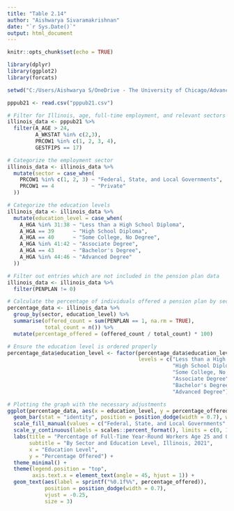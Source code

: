 ```yaml
---
title: "Table 2.14"
author: "Aishwarya Sivaramakrishnan"
date: "`r Sys.Date()`"
output: html_document
---
```


```r
knitr::opts_chunk$set(echo = TRUE)
```

```r
library(dplyr)
library(ggplot2)
library(forcats)
```

```r
setwd("C:/Users/Aishwarya S/OneDrive - The University of Chicago/Advance Illinois/GraphsToReplicate/ACS_Data/Table2.14") 
```

```r
pppub21 <- read.csv("pppub21.csv")
```

```r
# Filter for Illinois, age, full-time employment, and relevant sectors
illinois_data <- pppub21 %>%
  filter(A_AGE > 24,
         A_WKSTAT %in% c(2,3),
         PRCOW1 %in% c(1, 2, 3, 4),
         GESTFIPS == 17)
```


```r
# Categorize the employment sector
illinois_data <- illinois_data %>%
  mutate(sector = case_when(
    PRCOW1 %in% c(1, 2, 3) ~ "Federal, State, and Local Governments",
    PRCOW1 == 4            ~ "Private"
  ))
```

```r
# Categorize the education levels
illinois_data <- illinois_data %>%
  mutate(education_level = case_when(
    A_HGA %in% 31:38 ~ "Less than a High School Diploma",
    A_HGA == 39      ~ "High School Diploma",
    A_HGA == 40      ~ "Some College, No Degree",
    A_HGA %in% 41:42 ~ "Associate Degree",
    A_HGA == 43      ~ "Bachelor's Degree",
    A_HGA %in% 44:46 ~ "Advanced Degree"
  ))
```

```r
# Filter out entries which are not included in the pension plan data
illinois_data <- illinois_data %>%
  filter(PENPLAN != 0)
```

```r
# Calculate the percentage of individuals offered a pension plan by sector and education level
percentage_data <- illinois_data %>%
  group_by(sector, education_level) %>%
  summarise(offered_count = sum(PENPLAN == 1, na.rm = TRUE),
            total_count = n()) %>%
  mutate(percentage_offered = (offered_count / total_count) * 100)
```

```r
# Ensure the education level is ordered properly
percentage_data$education_level <- factor(percentage_data$education_level,
                                          levels = c("Less than a High School Diploma",
                                                     "High School Diploma",
                                                     "Some College, No Degree",
                                                     "Associate Degree",
                                                     "Bachelor's Degree",
                                                     "Advanced Degree"))
```

```r
# Plotting the graph with the necessary adjustments
ggplot(percentage_data, aes(x = education_level, y = percentage_offered, fill = sector)) +
  geom_bar(stat = "identity", position = position_dodge(width = 0.7), width = 0.6) +
  scale_fill_manual(values = c("Federal, State, and Local Governments" = "blue", "Private" = "red")) +
  scale_y_continuous(labels = scales::percent_format(), limits = c(0, 100)) + # Set limits to 0-100%
  labs(title = "Percentage of Full-Time Year-Round Workers Age 25 and Older Offered Employer Retirement Plan",
       subtitle = "By Sector and Education Level, Illinois, 2021",
       x = "Education Level",
       y = "Percentage Offered") +
  theme_minimal() +
  theme(legend.position = "top",
        axis.text.x = element_text(angle = 45, hjust = 1)) +
  geom_text(aes(label = sprintf("%0.1f%%", percentage_offered)),
            position = position_dodge(width = 0.7),
            vjust = -0.25,
            size = 3)
```
